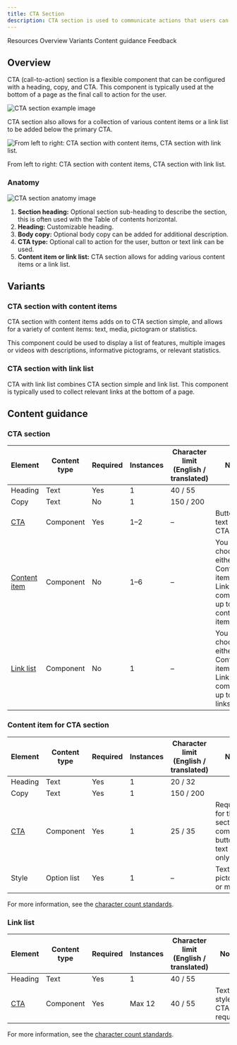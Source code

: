 ```yaml
---
title: CTA Section
description: CTA section is used to communicate actions that users can take along with some information that is relevant to the actions.
---
```



<ComponentDescription name="CTA section" type="layout" />

<AnchorLinks>

<AnchorLink>Resources</AnchorLink>
<AnchorLink>Overview</AnchorLink>
<AnchorLink>Variants</AnchorLink>
<AnchorLink>Content guidance</AnchorLink>
<AnchorLink>Feedback</AnchorLink>

</AnchorLinks>

<ResourceLinks name="CTA section" type="layout" />

## Overview

CTA (call-to-action) section is a flexible component that can be configured with a heading, copy, and CTA. This component is typically used at the bottom of a page as the final call to action for the user.

<Row>
<Column colMd={8} colLg={8}>

![CTA section example image](../../images/component/cta-section/cta-section--overview.jpg)

</Column>
</Row>

CTA section also allows for a collection of various content items or a link list to be added below the primary CTA.

<Row>
<Column colMd={8} colLg={8}>

![From left to right: CTA section with content items, CTA section with link list.](../../images/component/cta-section/cta-section--overview--mini-comp.jpg)

<Caption>
  From left to right: CTA section with content items, CTA section with link
  list.
</Caption>

</Column>
</Row>

### Anatomy

<Row>
<Column colMd={8} colLg={8}>

![CTA section anatomy image](../../images/component/cta-section/cta-section--anatomy.jpg)

</Column>
</Row>

1. **Section heading:** Optional section sub-heading to describe the section, this is often used with the Table of contents horizontal.
2. **Heading:** Customizable heading.
3. **Body copy:** Optional body copy can be added for additional description.
4. **CTA type:** Optional call to action for the user, button or text link can be used.
5. **Content item or link list:** CTA section allows for adding various content items or a link list.

## Variants

### CTA section with content items

CTA section with content items adds on to CTA section simple, and allows for a variety of content items: text, media, pictogram or statistics.

This component could be used to display a list of features, multiple images or videos with descriptions, informative pictograms, or relevant statistics.

### CTA section with link list

CTA with link list combines CTA section simple and link list. This component is typically used to collect relevant links at the bottom of a page.

## Content guidance

### CTA section

| Element                                                                                                  | Content type | Required | Instances | Character limit <br/>(English / translated) | Notes                                                                                  |
| -------------------------------------------------------------------------------------------------------- | ------------ | -------- | --------- | ------------------------------------------- | -------------------------------------------------------------------------------------- |
| Heading                                                                                                  | Text         | Yes      | 1         | 40 / 55                                     |                                                                                        |
| Copy                                                                                                     | Text         | No       | 1         | 150 / 200                                   |                                                                                        |
| [CTA](https://www.ibm.com/standards/carbon/components/cta#button)                                        | Component    | Yes      | 1–2       | –                                           | Button or text style CTA only.                                                         |
| [Content item](https://www.ibm.com/standards/carbon/components/cta-section#content-item-for-cta-section) | Component    | No       | 1–6       | –                                           | You can choose either Content items or the Link list component, up to 6 content items. |
| [Link list](https://www.ibm.com/standards/carbon/components/link-list/#end-of-section)                   | Component    | No       | 1         | –                                           | You can choose either Content items or the Link list component, up to 12 links.        |

### Content item for CTA section

| Element                                                    | Content type | Required | Instances | Character limit <br/>(English / translated) | Notes                                                              |
| ---------------------------------------------------------- | ------------ | -------- | --------- | ------------------------------------------- | ------------------------------------------------------------------ |
| Heading                                                    | Text         | Yes      | 1         | 20 / 32                                     |                                                                    |
| Copy                                                       | Text         | Yes      | 1         | 150 / 200                                   |                                                                    |
| [CTA](https://www.ibm.com/standards/carbon/components/cta) | Component    | Yes      | 1         | 25 / 35                                     | Required for the CTA section component, button or text style only. |
| Style                                                      | Option list  | Yes      | 1         | –                                           | Text, stats, pictogram, or media.                                  |

For more information, see the [character count standards](https://www.ibm.com/standards/carbon/guidelines/content#character-count-standards).

### Link list

| Element                                                     | Content type | Required | Instances | Character limit <br/>(English / translated) | Notes                       |
| ----------------------------------------------------------- | ------------ | -------- | --------- | ------------------------------------------- | --------------------------- |
| Heading                                                     | Text         | Yes      | 1         | 40 / 55                                     |                             |
| [CTA](https://www.ibm.com/standards/carbon/components/cta/) | Component    | Yes      | Max 12    | 40 / 55                                     | Text style CTA is required. |

For more information, see the [character count standards](https://www.ibm.com/standards/carbon/guidelines/content#character-count-standards).

<ComponentFooter name="CTA section" type="layout" />
